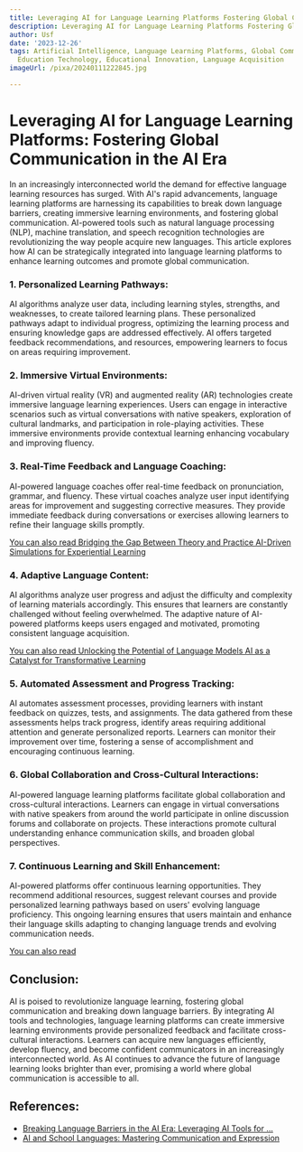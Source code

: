 ```yaml
---
title: Leveraging AI for Language Learning Platforms Fostering Global Communication
description: Leveraging AI for Language Learning Platforms Fostering Global Communication
author: Usf
date: '2023-12-26'
tags: Artificial Intelligence, Language Learning Platforms, Global Communication,
  Education Technology, Educational Innovation, Language Acquisition
imageUrl: /pixa/20240111222845.jpg

---
```

# Leveraging  AI for Language Learning Platforms: Fostering Global Communication in the AI Era

In an increasingly interconnected world the demand for effective language learning resources  has surged.  With AI's rapid advancements, language learning platforms  are harnessing  its capabilities to  break down language barriers,  creating immersive learning environments, and fostering global communication. AI-powered  tools such as natural language processing (NLP), machine translation, and speech recognition technologies are revolutionizing the way  people  acquire new languages. This article explores how AI can be  strategically integrated into language learning platforms to enhance learning outcomes and promote global communication.

### 1.  Personalized Learning Pathways:
AI algorithms analyze user data, including learning styles, strengths, and weaknesses,  to create tailored learning plans. These  personalized pathways adapt to  individual progress, optimizing the learning process and ensuring  knowledge gaps are addressed effectively. AI offers targeted  feedback recommendations, and resources, empowering  learners to focus on areas requiring improvement.

###  2. Immersive Virtual  Environments:
AI-driven virtual reality (VR) and augmented reality (AR) technologies create immersive  language learning experiences. Users can engage in interactive scenarios such as virtual conversations with native speakers, exploration of cultural landmarks, and participation in role-playing activities. These immersive environments provide contextual learning enhancing  vocabulary and  improving fluency.

### 3.  Real-Time Feedback and Language Coaching:
AI-powered language coaches  offer real-time feedback on pronunciation, grammar, and fluency. These virtual coaches analyze user input identifying areas for improvement and suggesting corrective measures. They provide immediate  feedback during conversations or  exercises allowing learners to refine  their language skills promptly.

[You can also read Bridging the Gap Between Theory and Practice AI-Driven Simulations for Experiential Learning](Bridging%20the%20Gap%20Between%20Theory%20and%20Practice%20AI-Driven%20Simulations%20for%20Experiential%20Learning)


### 4. Adaptive Language Content:
AI algorithms analyze user progress  and adjust the difficulty and  complexity of learning  materials accordingly. This ensures that  learners are constantly challenged without feeling overwhelmed. The adaptive nature of AI-powered  platforms keeps users engaged and motivated, promoting consistent language acquisition.

[You can also read Unlocking the Potential of  Language Models AI as a Catalyst for Transformative Learning](Unlocking%20the%20Potential%20of%20Language%20Models%20AI%20as%20a%20Catalyst%20for%20Transformative%20Learning)


### 5. Automated Assessment and Progress Tracking:
AI automates assessment processes, providing learners with instant feedback on quizzes,  tests, and assignments. The data gathered from these assessments helps track progress, identify areas requiring additional attention and generate personalized reports. Learners can monitor their improvement over time, fostering a sense  of accomplishment and encouraging continuous learning.

###  6.  Global Collaboration and Cross-Cultural Interactions:
AI-powered language learning platforms facilitate global collaboration and cross-cultural interactions. Learners can engage in virtual conversations with native speakers from around  the world participate in  online discussion forums and collaborate on projects. These interactions promote  cultural understanding enhance  communication skills, and broaden global perspectives.

###  7. Continuous Learning  and Skill Enhancement:
AI-powered platforms offer continuous learning opportunities. They recommend additional resources, suggest relevant courses and provide  personalized learning pathways based on users' evolving language proficiency. This ongoing learning ensures that users maintain and enhance their language skills adapting to changing language trends and evolving communication needs.

[You can also read ]()


## Conclusion:
AI is poised to  revolutionize  language learning, fostering global communication and breaking  down language barriers. By integrating  AI tools and technologies, language learning platforms can create immersive learning environments provide personalized feedback  and facilitate  cross-cultural interactions. Learners can acquire new languages efficiently, develop fluency, and become confident communicators in an increasingly interconnected world. As AI continues to advance the future of language learning looks brighter than  ever, promising a  world where global communication is accessible  to all.

## References:
- [Breaking Language Barriers in the AI Era: Leveraging AI Tools for ...](https://www.linkedin.com/pulse/breaking-language-barriers-ai-era-leveraging-tools-business-a-rad)
- [AI and School Languages: Mastering Communication and Expression](https://teachflow.ai/ai-and-school-languages-mastering-communication-and-expression/)
